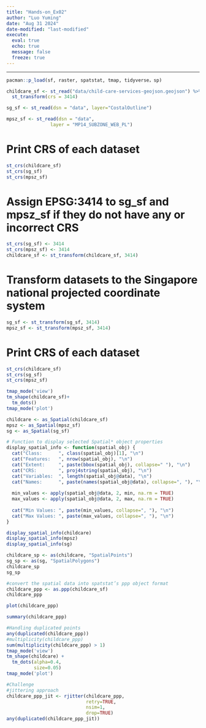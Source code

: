 ```yaml
---
title: "Hands-on_Ex02"
author: "Luo Yuming"
date: "Aug 31 2024"
date-modified: "last-modified"
execute: 
  eval: true
  echo: true
  message: false
  freeze: true
---
```


------------------------------------------------------------------------

```r
pacman::p_load(sf, raster, spatstat, tmap, tidyverse，sp)
```

```r
childcare_sf <- st_read("data/child-care-services-geojson.geojson") %>%
  st_transform(crs = 3414)
```

```r
sg_sf <- st_read(dsn = "data", layer="CostalOutline")
```

```r
mpsz_sf <- st_read(dsn = "data", 
                layer = "MP14_SUBZONE_WEB_PL")
```

# Print CRS of each dataset

```r
st_crs(childcare_sf)
st_crs(sg_sf)
st_crs(mpsz_sf)
```

# Assign EPSG:3414 to sg_sf and mpsz_sf if they do not have any or incorrect CRS

```r
st_crs(sg_sf) <- 3414
st_crs(mpsz_sf) <- 3414
childcare_sf <- st_transform(childcare_sf, 3414)
```

# Transform datasets to the Singapore national projected coordinate system

```r
sg_sf <- st_transform(sg_sf, 3414)
mpsz_sf <- st_transform(mpsz_sf, 3414)
```

# Print CRS of each dataset

```r
st_crs(childcare_sf)
st_crs(sg_sf)
st_crs(mpsz_sf)
```

```r
tmap_mode('view')
tm_shape(childcare_sf)+
  tm_dots()
tmap_mode('plot')
```

```r
childcare <- as_Spatial(childcare_sf)
mpsz <- as_Spatial(mpsz_sf)
sg <- as_Spatial(sg_sf)
```

```r
# Function to display selected Spatial* object properties
display_spatial_info <- function(spatial_obj) {
  cat("Class:      ", class(spatial_obj)[1], "\n")
  cat("Features:   ", nrow(spatial_obj), "\n")
  cat("Extent:     ", paste(bbox(spatial_obj), collapse=" "), "\n")
  cat("CRS:        ", proj4string(spatial_obj), "\n")
  cat("Variables:  ", length(spatial_obj@data), "\n")
  cat("Names:      ", paste(names(spatial_obj@data), collapse=", "), "\n")
  
  min_values <- apply(spatial_obj@data, 2, min, na.rm = TRUE)
  max_values <- apply(spatial_obj@data, 2, max, na.rm = TRUE)
  
  cat("Min Values: ", paste(min_values, collapse=", "), "\n")
  cat("Max Values: ", paste(max_values, collapse=", "), "\n")
}

display_spatial_info(childcare)
display_spatial_info(mpsz)
display_spatial_info(sg)
```

```r
childcare_sp <- as(childcare, "SpatialPoints")
sg_sp <- as(sg, "SpatialPolygons")
childcare_sp
sg_sp
```
```r
#convert the spatial data into spatstat’s ppp object format
childcare_ppp <- as.ppp(childcare_sf)
childcare_ppp
```
```r
plot(childcare_ppp)
```
```r
summary(childcare_ppp)
```
```r
#Handling duplicated points
any(duplicated(childcare_ppp))
#multiplicity(childcare_ppp)
sum(multiplicity(childcare_ppp) > 1)
tmap_mode('view')
tm_shape(childcare) +
  tm_dots(alpha=0.4, 
          size=0.05)
tmap_mode('plot')
```
```r
#Challenge
#jittering approach
childcare_ppp_jit <- rjitter(childcare_ppp, 
                             retry=TRUE, 
                             nsim=1, 
                             drop=TRUE)
any(duplicated(childcare_ppp_jit))
```
